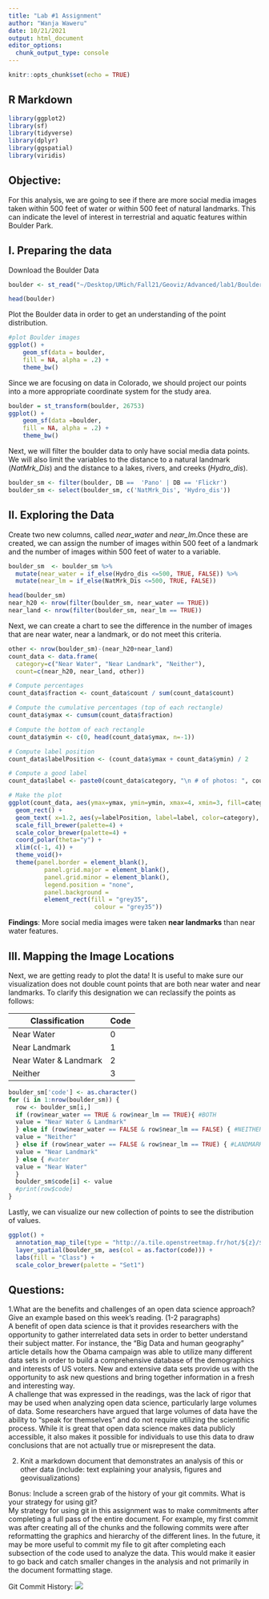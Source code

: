 ```yaml
---
title: "Lab #1 Assignment"
author: "Wanja Waweru"
date: 10/21/2021
output: html_document
editor_options: 
  chunk_output_type: console
---
```


```r
knitr::opts_chunk$set(echo = TRUE)
```

## R Markdown

```r
library(ggplot2)
library(sf)
library(tidyverse)
library(dplyr)
library(ggspatial)
library(viridis)
```
## Objective:  
For this analysis, we are going to see if there are more social media images taken within 500 feet of water or within 500 feet of natural landmarks. This can indicate the level of interest in terrestrial and aquatic features within Boulder Park.

## I. Preparing the data

Download the Boulder Data
```r
boulder <- st_read("~/Desktop/UMich/Fall21/Geoviz/Advanced/lab1/Boulder_Data/BoulderSocialMedia.shp")
```


```r
head(boulder)
```

Plot the Boulder data in order to get an understanding of the point distribution.
```r
#plot Boulder images
ggplot() +
    geom_sf(data = boulder,
    fill = NA, alpha = .2) +
    theme_bw()
```

Since we are focusing on data in Colorado, we should project our points into a more
appropriate coordinate system for the study area.
```r
boulder = st_transform(boulder, 26753) 
ggplot() +
    geom_sf(data =boulder,
    fill = NA, alpha = .2) +
    theme_bw()
```

Next, we will filter the boulder data to only have social media data points. We will also limit the variables to the distance to a natural landmark (*NatMrk_Dis*) and the distance to a lakes, rivers, and creeks (*Hydro_dis*).
```r
boulder_sm <- filter(boulder, DB ==  'Pano' | DB == 'Flickr')
boulder_sm <- select(boulder_sm, c('NatMrk_Dis', 'Hydro_dis'))
```

## II. Exploring the Data

Create two new columns, called *near_water* and *near_lm*.Once these are created, we can assign the number of images within 500 feet of a landmark and the number of images within 500 feet of water to a variable.
```r
boulder_sm  <- boulder_sm %>% 
  mutate(near_water = if_else(Hydro_dis <=500, TRUE, FALSE)) %>%
  mutate(near_lm = if_else(NatMrk_Dis <=500, TRUE, FALSE))

head(boulder_sm)
near_h20 <- nrow(filter(boulder_sm, near_water == TRUE))
near_land <- nrow(filter(boulder_sm, near_lm == TRUE))
```

Next, we can create a chart to see the difference in the number of images that are near water, near a landmark, or do not meet this criteria.\n
```r
other <- nrow(boulder_sm)-(near_h20+near_land)
count_data <- data.frame(
  category=c("Near Water", "Near Landmark", "Neither"),
  count=c(near_h20, near_land, other))

# Compute percentages
count_data$fraction <- count_data$count / sum(count_data$count)

# Compute the cumulative percentages (top of each rectangle)
count_data$ymax <- cumsum(count_data$fraction)

# Compute the bottom of each rectangle
count_data$ymin <- c(0, head(count_data$ymax, n=-1))

# Compute label position
count_data$labelPosition <- (count_data$ymax + count_data$ymin) / 2

# Compute a good label
count_data$label <- paste0(count_data$category, "\n # of photos: ", count_data$count)

# Make the plot
ggplot(count_data, aes(ymax=ymax, ymin=ymin, xmax=4, xmin=3, fill=category)) +
  geom_rect() +
  geom_text( x=1.2, aes(y=labelPosition, label=label, color=category), size=4) + # x here controls label position (inner / outer)
  scale_fill_brewer(palette=4) +
  scale_color_brewer(palette=4) +
  coord_polar(theta="y") +
  xlim(c(-1, 4)) +
  theme_void()+
  theme(panel.border = element_blank(),
          panel.grid.major = element_blank(),
          panel.grid.minor = element_blank(),
          legend.position = "none",
          panel.background = 
          element_rect(fill = "grey35",
                        colour = "grey35"))
```

**Findings**: More social media images were taken **near landmarks** than near water features.

## III. Mapping the Image Locations

Next, we are getting ready to plot the data! It is useful to make sure our visualization does not double count points that are both near water and near landmarks. To clarify this designation we can reclassify the points as follows:

Classification | Code
-------------- | ------
Near Water     | 0
Near Landmark  | 1
Near Water & Landmark | 2
Neither | 3

```r
boulder_sm['code'] <- as.character()
for (i in 1:nrow(boulder_sm)) {
  row <- boulder_sm[i,]
  if (row$near_water == TRUE & row$near_lm == TRUE){ #BOTH
  value = "Near Water & Landmark" 
  } else if (row$near_water == FALSE & row$near_lm == FALSE) { #NEITHER
  value = "Neither"  
  } else if (row$near_water == FALSE & row$near_lm == TRUE) { #LANDMARK
  value = "Near Landmark" 
  } else { #water
  value = "Near Water"
  }
  boulder_sm$code[i] <- value
  #print(row$code)
}

```


Lastly, we can visualize our new collection of points to see the distribution of values.
```r
ggplot() +
  annotation_map_tile(type = "http://a.tile.openstreetmap.fr/hot/${z}/${x}/${y}.png") +
  layer_spatial(boulder_sm, aes(col = as.factor(code))) +
  labs(fill = "Class") +
  scale_color_brewer(palette = "Set1")
```

## Questions:
1.What are the benefits and challenges of an open data science approach? Give an example based on this week’s reading. (1-2 paragraphs)  
A benefit of open data science is that it provides researchers with the opportunity to gather interrelated data sets in order to better understand their subject matter. For instance, the "Big Data and human geography" article details how the Obama campaign was able to utilize many different data sets in order to build a comprehensive database of the demographics and interests of US voters. New and extensive data sets provide us with the opportunity to ask new questions and bring together information in a fresh and interesting way.  
A challenge that was expressed in the readings, was the lack of rigor that may be used when analyzing open data science, particularly large volumes of data. Some researchers have argued that large volumes of data have the ability to "speak for themselves" and do not require utilizing the scientific process. While it is great that open data science makes data publicly accessible, it also makes it possible for individuals to use this data to draw conclusions that are not actually true or misrepresent the data.

2. Knit a markdown document that demonstrates an analysis of this or other data (include: text explaining your analysis, figures and geovisualizations)  

Bonus: Include a screen grab of the history of your git commits. What is your strategy for using git?  
My strategy for using git in this assignment was to make commitments after completing
a full pass of the entire document. For example, my first commit was after creating all of the chunks and the following commits were after reformatting the graphics and hierarchy of the different lines. In the future, it may be more useful to commit my file to git after completing each subsection of the code used to analyze the data. This would make it easier to go back and catch smaller changes in the analysis and not primarily in the document formatting stage.

Git Commit History: ![](/Users/dwwaweru/Desktop/UMich/Fall21/Geoviz/Advanced/git/EAS501.19/lab1_git_commit2.png)

